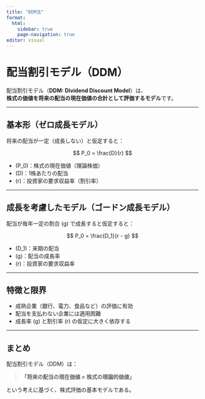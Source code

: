 ---
title: "DDM法"
format: 
  html:
    sidebar: true
    page-navigation: true
editor: visual
---

# 配当割引モデル（DDM）

配当割引モデル（**DDM: Dividend Discount Model**）は、\
**株式の価値を将来の配当の現在価値の合計として評価するモデル**です。

------------------------------------------------------------------------

## 基本形（ゼロ成長モデル）

将来の配当が一定（成長しない）と仮定すると：

$$
P_0 = \frac{D}{r}
$$

-   (P_0)：株式の現在価値（理論株価）\
-   (D)：1株あたりの配当\
-   (r)：投資家の要求収益率（割引率）

------------------------------------------------------------------------

## 成長を考慮したモデル（ゴードン成長モデル）

配当が毎年一定の割合 (g) で成長すると仮定すると：

$$
P_0 = \frac{D_1}{r - g}
$$

-   (D_1)：来期の配当\
-   (g)：配当の成長率\
-   (r)：投資家の要求収益率

------------------------------------------------------------------------

## 特徴と限界

-   成熟企業（銀行、電力、食品など）の評価に有効\
-   配当を支払わない企業には適用困難\
-   成長率 (g) と割引率 (r) の仮定に大きく依存する

------------------------------------------------------------------------

## まとめ

配当割引モデル（DDM）は：

> **「将来の配当の現在価値 = 株式の理論的価値」**

という考えに基づく、株式評価の基本モデルである。
